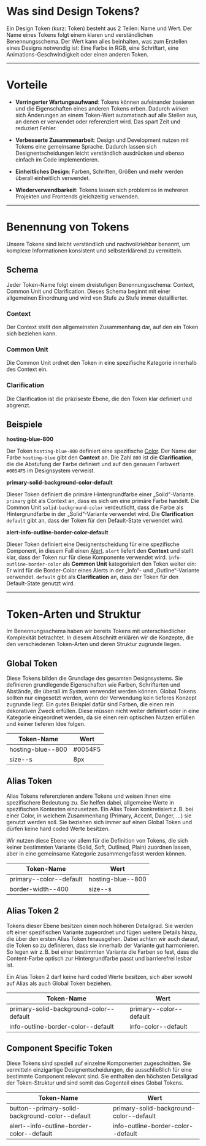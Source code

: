 # Was sind Design Tokens?

Ein Design Token (kurz: Token) besteht aus 2 Teilen: Name und Wert. Der Name
eines Tokens folgt einem klaren und verständlichen Benennungsschema. Der Wert
kann alles beinhalten, was zum Erstellen eines Designs notwendig ist: Eine Farbe
in RGB, eine Schriftart, eine Animations-Geschwindigkeit oder einen anderen
Token.

---

# Vorteile

- **Verringerter Wartungsaufwand**: Tokens können aufeinander basieren und die
  Eigenschaften eines anderen Tokens erben. Dadurch wirken sich Änderungen an
  einem Token-Wert automatisch auf alle Stellen aus, an denen er verwendet oder
  referenziert wird. Das spart Zeit und reduziert Fehler.

- **Verbesserte Zusammenarbeit**: Design und Development nutzen mit Tokens eine
  gemeinsame Sprache. Dadurch lassen sich Designentscheidungen leicht
  verständlich ausdrücken und ebenso einfach im Code implementieren.

- **Einheitliches Design**: Farben, Schriften, Größen und mehr werden überall
  einheitlich verwendet.

- **Wiederverwendbarkeit**: Tokens lassen sich problemlos in mehreren Projekten
  und Frontends gleichzeitig verwenden.

---

# Benennung von Tokens

Unsere Tokens sind leicht verständlich und nachvollziehbar benannt, um komplexe
Informationen konsistent und selbsterklärend zu vermitteln.

## Schema

Jeder Token-Name folgt einem dreistufigen Benennungsschema: Context, Common Unit
und Clarification. Dieses Schema beginnt mit einer allgemeinen Einordnung und
wird von Stufe zu Stufe immer detaillierter.

<Info example="schema" heading="Token-Benennungsschema" />

### Context

Der Context stellt den allgemeinsten Zusammenhang dar, auf den ein Token sich
beziehen kann.

### Common Unit

Die Common Unit ordnet den Token in eine spezifische Kategorie innerhalb des
Context ein.

### Clarification

Die Clarification ist die präziseste Ebene, die den Token klar definiert und
abgrenzt.

## Beispiele

**hosting-blue-800**

Der Token `hosting-blue-800` definiert eine spezifische
[Color](/02-foundations/01-design/02-colors). Der Name der Farbe `hosting-blue`
gibt den **Context** an. Die Zahl `800` ist die **Clarification**, die die
Abstufung der Farbe definiert und auf den genauen Farbwert `#0054F5` im
Designsystem verweist.

**primary-solid-background-color-default**

Dieser Token definiert die primäre Hintergrundfarbe einer „Solid“-Variante.
`primary` gibt als Context an, dass es sich um eine primäre Farbe handelt. Die
Common Unit `solid-background-color` verdeutlicht, dass die Farbe als
Hintergrundfarbe in der „Solid“-Variante verwendet wird. Die **Clarification**
`default` gibt an, dass der Token für den Default-State verwendet wird.

**alert-info-outline-border-color-default**

Dieser Token definiert eine Designentscheidung für eine spezifische Component,
in diesem Fall einen [Alert](/03-components/status/alert). `alert` liefert den
**Context** und stellt klar, dass der Token nur für diese Komponente verwendet
wird. `info-outline-border-color` als **Common Unit** kategorisiert den Token
weiter ein: Er wird für die Border-Color eines Alerts in der „Info“- und
„Outline“-Variante verwendet. `default` gibt als **Clarification** an, dass der
Token für den Default-State genutzt wird.

---

# Token-Arten und Struktur

Im Benennungsschema haben wir bereits Tokens mit unterschiedlicher Komplexität
betrachtet. In diesem Abschnitt erklären wir die Konzepte, die den verschiedenen
Token-Arten und deren Struktur zugrunde liegen.

## Global Token

Diese Tokens bilden die Grundlage des gesamten Designsystems. Sie definieren
grundlegende Eigenschaften wie Farben, Schriftarten und Abstände, die überall im
System verwendet werden können. Global Tokens sollten nur eingesetzt werden,
wenn der Verwendung kein tieferes Konzept zugrunde liegt. Ein gutes Beispiel
dafür sind Farben, die einen rein dekorativen Zweck erfüllen. Diese müssen nicht
weiter definiert oder in eine Kategorie eingeordnet werden, da sie einen rein
optischen Nutzen erfüllen und keiner tieferen Idee folgen.

| Token-Name        | Wert    |
| ----------------- | ------- |
| hosting-blue--800 | #0054F5 |
| size--s           | 8px     |

## Alias Token

Alias Tokens referenzieren andere Tokens und weisen ihnen eine spezifischere
Bedeutung zu. Sie helfen dabei, allgemeine Werte in spezifischen Kontexten
einzusetzen. Ein Alias Token konkretisiert z. B. bei einer Color, in welchem
Zusammenhang (Primary, Accent, Danger, ...) sie genutzt werden soll. Sie
beziehen sich immer auf einen Global Token und dürfen keine hard coded Werte
besitzen.

Wir nutzen diese Ebene vor allem für die Definition von Tokens, die sich keiner
bestimmten Variante (Solid, Soft, Outlined, Plain) zuordnen lassen, aber in eine
gemeinsame Kategorie zusammengefasst werden können.

| Token-Name              | Wert              |
| ----------------------- | ----------------- |
| primary--color--default | hosting-blue--800 |
| border-width--400       | size--s           |

## Alias Token 2

Tokens dieser Ebene besitzen einen noch höheren Detailgrad. Sie werden oft einer
spezifischen Variante zugeordnet und fügen weitere Details hinzu, die über den
ersten Alias Token hinausgehen. Dabei achten wir auch darauf, die Token so zu
definieren, dass sie innerhalb der Variante gut harmonieren. So legen wir z. B.
bei einer bestimmten Variante die Farben so fest, dass die Content-Farbe optisch
zur Hintergrundfarbe passt und barrierefrei lesbar ist.

Ein Alias Token 2 darf keine hard coded Werte besitzen, sich aber sowohl auf
Alias als auch Global Token beziehen.

| Token-Name                              | Wert                    |
| --------------------------------------- | ----------------------- |
| primary-solid-background-color--default | primary--color--default |
| info-outline-border-color--default      | info-color--default     |

## Component Specific Token

Diese Tokens sind speziell auf einzelne Komponenten zugeschnitten. Sie
vermitteln einzigartige Designentscheidungen, die ausschließlich für eine
bestimmte Component relevant sind. Sie enthalten den höchsten Detailgrad der
Token-Struktur und sind somit das Gegenteil eines Global Tokens.

| Token-Name                                      | Wert                                    |
| ----------------------------------------------- | --------------------------------------- |
| button--primary-solid-background-color--default | primary-solid-background-color--default |
| alert--info-outline-border-color--default       | info-outline-border-color--default      |
